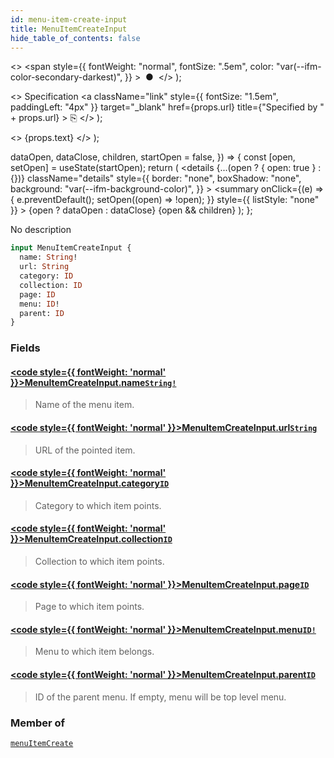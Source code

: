 ```yaml
---
id: menu-item-create-input
title: MenuItemCreateInput
hide_table_of_contents: false
---
```


  <>
    <span
      style={{
        fontWeight: "normal",
        fontSize: ".5em",
        color: "var(--ifm-color-secondary-darkest)",
      }}
    >
      &nbsp;●&nbsp;
    </span>
  </>
);

  <>
    Specification
    <a
      className="link"
      style={{ fontSize: "1.5em", paddingLeft: "4px" }}
      target="\_blank"
      href={props.url}
      title={"Specified by " + props.url}
    >
      ⎘
    </a>
  </>
);

  <>
    <span className={props.class}>{props.text}</span>
  </>
);


  dataOpen,
  dataClose,
  children,
  startOpen = false,
}) => {
  const [open, setOpen] = useState(startOpen);
  return (
    <details
      {...(open ? { open: true } : {})}
      className="details"
      style={{
        border: "none",
        boxShadow: "none",
        background: "var(--ifm-background-color)",
      }}
    >
      <summary
        onClick={(e) => {
          e.preventDefault();
          setOpen((open) => !open);
        }}
        style={{ listStyle: "none" }}
      >
        {open ? dataOpen : dataClose}
      </summary>
      {open && children}
    </details>
  );
};

No description

```graphql
input MenuItemCreateInput {
  name: String!
  url: String
  category: ID
  collection: ID
  page: ID
  menu: ID!
  parent: ID
}
```

### Fields

#### [<code style={{ fontWeight: 'normal' }}>MenuItemCreateInput.<b>name</b></code>](#)<Bullet />[`String!`](../../../api-reference/miscellaneous/scalars/string) <Badge class="badge badge--secondary" text="non-null"/> <Badge class="badge badge--secondary" text="scalar"/>

> Name of the menu item.

#### [<code style={{ fontWeight: 'normal' }}>MenuItemCreateInput.<b>url</b></code>](#)<Bullet />[`String`](../../../api-reference/miscellaneous/scalars/string) <Badge class="badge badge--secondary" text="scalar"/>

> URL of the pointed item.

#### [<code style={{ fontWeight: 'normal' }}>MenuItemCreateInput.<b>category</b></code>](#)<Bullet />[`ID`](../../../api-reference/miscellaneous/scalars/id) <Badge class="badge badge--secondary" text="scalar"/>

> Category to which item points.

#### [<code style={{ fontWeight: 'normal' }}>MenuItemCreateInput.<b>collection</b></code>](#)<Bullet />[`ID`](../../../api-reference/miscellaneous/scalars/id) <Badge class="badge badge--secondary" text="scalar"/>

> Collection to which item points.

#### [<code style={{ fontWeight: 'normal' }}>MenuItemCreateInput.<b>page</b></code>](#)<Bullet />[`ID`](../../../api-reference/miscellaneous/scalars/id) <Badge class="badge badge--secondary" text="scalar"/>

> Page to which item points.

#### [<code style={{ fontWeight: 'normal' }}>MenuItemCreateInput.<b>menu</b></code>](#)<Bullet />[`ID!`](../../../api-reference/miscellaneous/scalars/id) <Badge class="badge badge--secondary" text="non-null"/> <Badge class="badge badge--secondary" text="scalar"/>

> Menu to which item belongs.

#### [<code style={{ fontWeight: 'normal' }}>MenuItemCreateInput.<b>parent</b></code>](#)<Bullet />[`ID`](../../../api-reference/miscellaneous/scalars/id) <Badge class="badge badge--secondary" text="scalar"/>

> ID of the parent menu. If empty, menu will be top level menu.

### Member of

[`menuItemCreate`](../../../api-reference/menu/mutations/menu-item-create) <Badge class="badge badge--secondary" text="mutation"/>
